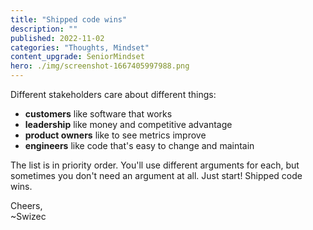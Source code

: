 ```yaml
---
title: "Shipped code wins"
description: ""
published: 2022-11-02
categories: "Thoughts, Mindset"
content_upgrade: SeniorMindset
hero: ./img/screenshot-1667405997988.png
---
```


Different stakeholders care about different things:

- **customers** like software that works
- **leadership** like money and competitive advantage
- **product owners** like to see metrics improve
- **engineers** like code that's easy to change and maintain

The list is in priority order. You'll use different arguments for each, but sometimes you don't need an argument at all. Just start! Shipped code wins.

Cheers,<br/>
~Swizec

